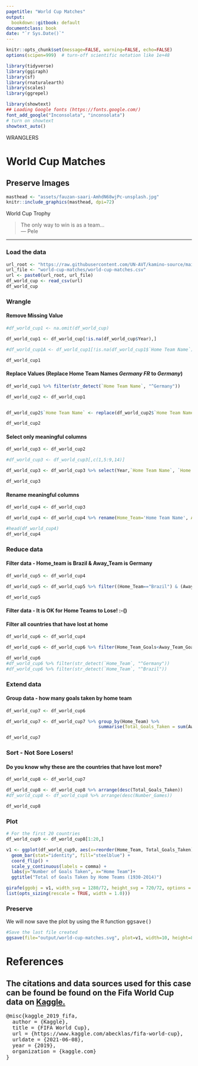 ```yaml
---
pagetitle: "World Cup Matches"
output:
  bookdown::gitbook: default
documentclass: book
date: "`r Sys.Date()`"
---
```



```r

knitr::opts_chunk$set(message=FALSE, warning=FALSE, echo=FALSE)
options(scipen=999)  # turn-off scientific notation like 1e+48

library(tidyverse)
library(ggiraph)
library(sf)
library(rnaturalearth)
library(scales)
library(ggrepel)

library(showtext)
## Loading Google fonts (https://fonts.google.com/)
font_add_google("Inconsolata", "inconsolata")
# turn on showtext
showtext_auto()
```

WRANGLERS  

# World Cup Matches
## Preserve Images

```r

masthead <- "assets/fauzan-saari-AmhdN68wjPc-unsplash.jpg"
knitr::include_graphics(masthead, dpi=72)

```

<div class="figure-text">World Cup Trophy</div>


> The only way to win is as a team...\
--- Pele\


***

### Load the data

```r

url_root <- "https://raw.githubusercontent.com/UN-AVT/kamino-source/main/sources/0-shared/data/"
url_file <- "world-cup-matches/world-cup-matches.csv"
url <- paste0(url_root, url_file)
df_world_cup <- read_csv(url)
df_world_cup

```

### Wrangle
#### Remove Missing Value
```r

#df_world_cup1 <- na.omit(df_world_cup)

df_world_cup1 <- df_world_cup[!is.na(df_world_cup$Year),]

#df_world_cup1A <- df_world_cup1[!is.na(df_world_cup1$`Home Team Name`),]

df_world_cup1

```

#### Replace Values (Replace Home Team Names _Germany FR_ to _Germany_)

```r
df_world_cup1 %>% filter(str_detect(`Home Team Name`, "^Germany"))

```

```r
df_world_cup2 <- df_world_cup1


df_world_cup2$`Home Team Name` <- replace(df_world_cup2$`Home Team Name`, df_world_cup2$`Home Team Name`=="Germany FR","Germany" )

df_world_cup2

```

#### Select only meaningful columns
```r

df_world_cup3 <- df_world_cup2

#df_world_cup3 <- df_world_cup3[,c(1,5:9,14)]

df_world_cup3 <- df_world_cup3 %>% select(Year,`Home Team Name`, `Home Team Goals`,`Away Team Goals`, `Away Team Name`, `Referee`)

df_world_cup3

```

#### Rename meaningful columns
```r

df_world_cup4 <- df_world_cup3

df_world_cup4 <- df_world_cup4 %>% rename(Home_Team='Home Team Name', Away_Team='Away Team Name', Home_Team_Goals='Home Team Goals', Away_Team_Goals='Away Team Goals')

#head(df_world_cup4)
df_world_cup4


```

### Reduce data
#### Filter data - Home_team is Brazil & Away_Team is Germany

```r

df_world_cup5 <- df_world_cup4

df_world_cup5 <- df_world_cup5 %>% filter((Home_Team=="Brazil") & (Away_Team=="Germany"))

df_world_cup5
```


#### Filter data - It is OK for Home Teams to Lose! :-()
#### Filter all countries that have lost at home

```r
df_world_cup6 <- df_world_cup4

df_world_cup6 <- df_world_cup6 %>% filter(Home_Team_Goals<Away_Team_Goals)

df_world_cup6 
#df_world_cup6 %>% filter(str_detect(`Home_Team`, "^Germany"))
#df_world_cup6 %>% filter(str_detect(`Home_Team`, "^Brazil"))
```

### Extend data
#### Group data - how many goals taken by home team 


```r

df_world_cup7 <- df_world_cup6

df_world_cup7 <- df_world_cup7 %>% group_by(Home_Team) %>% 
                                   summarise(Total_Goals_Taken = sum(Away_Team_Goals), Number_Games = n())

df_world_cup7
```


### Sort - Not Sore Losers!
#### Do you know why these are the countries that have lost more?

```r
df_world_cup8 <- df_world_cup7

df_world_cup8 <- df_world_cup8 %>% arrange(desc(Total_Goals_Taken))
#df_world_cup8 <- df_world_cup8 %>% arrange(desc(Number_Games))

df_world_cup8

```

###  Plot

```r

# For the first 20 countries
df_world_cup9 <- df_world_cup8[1:20,]

v1 <- ggplot(df_world_cup9, aes(x=reorder(Home_Team, Total_Goals_Taken), y=Total_Goals_Taken))+
  geom_bar(stat="identity", fill="steelblue") +
  coord_flip() + 
  scale_y_continuous(labels = comma) +
  labs(y="Number of Goals Taken", x="Home Team")+ 
  ggtitle("Total of Goals Taken by Home Teams (1930-2014)")

girafe(ggobj = v1, width_svg = 1280/72, height_svg = 720/72, options =
list(opts_sizing(rescale = TRUE, width = 1.0)))
```

###  Preserve

We will now save the plot by using the R function <kbd>ggsave()</kbd>

```r
#Save the last file created
ggsave(file="output/world-cup-matches.svg", plot=v1, width=10, height=8)

```


# References
## The citations and data sources used for this case can be found be found on the Fifa World Cup data on <a href="https://www.kaggle.com/abecklas/fifa-world-cup" target="_blank"> Kaggle. </a>

<pre>
@misc{kaggle_2019_fifa,
  author = {Kaggle},
  title = {FIFA World Cup},
  url = {https://www.kaggle.com/abecklas/fifa-world-cup},
  urldate = {2021-06-08},
  year = {2019},
  organization = {kaggle.com}
}
</pre>

